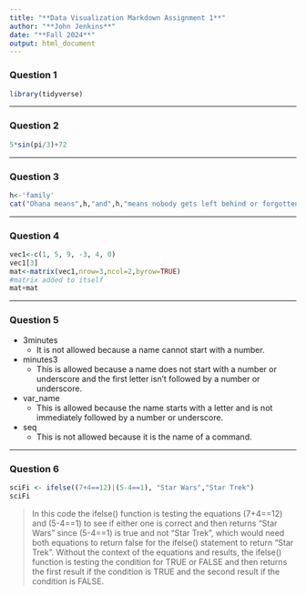 ---
title: "**Data Visualization Markdown Assignment 1**"
author: "**John Jenkins**"
date: "**Fall 2024**"
output: html_document
---

### **Question 1** 
```{r, include=FALSE}
library(tidyverse)
```
***
### **Question 2**
```{r,echo=FALSE}
5*sin(pi/3)+72
```
***
### **Question 3**
```{r,echo=TRUE}
h<-'family'
cat("Ohana means",h,"and",h,"means nobody gets left behind or forgotten.")
```
***
### **Question 4**
```{r}
vec1<-c(1, 5, 9, -3, 4, 0)
vec1[3]
mat<-matrix(vec1,nrow=3,ncol=2,byrow=TRUE)
#matrix added to itself
mat+mat
```
***
### **Question 5**
* 3minutes  
  + It is not allowed because a name cannot start with a number.  
* minutes3  
  + This is allowed because a name does not start with a number or underscore and the first letter isn't followed by a number or underscore.  
* var_name  
  + This is allowed because the name starts with a letter and is not immediately followed by a number or underscore.  
* seq  
  + This is not allowed because it is the name of a command.

***
### **Question 6**
```{r}
sciFi <- ifelse((7+4==12)|(5-4==1), "Star Wars","Star Trek")
sciFi
```
>In this code the ifelse() function is testing the equations (7+4==12) and (5-4==1) to see if either one is correct and then returns "Star Wars" since (5-4==1) is true and not "Star Trek", which would need both equations to return false for the ifelse() statement to return "Star Trek". Without the context of the equations and results, the ifelse() function is testing the condition for TRUE or FALSE and then returns the first result if the condition is TRUE and the second result if the condition is FALSE.
